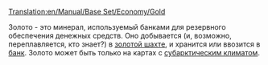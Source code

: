 [[Translation:en/Manual/Base Set/Economy/Gold]]

{{ru/Груз| груз=Золото
| изображение=Gold.png
| производит=[[ru/Manual/Base Set/Economy/Золотая шахта|Золотая шахта]]
| принимает=[[ru/Manual/Base Set/Economy/Банк|Банк]]
}}
Золото - это минерал, используемый банками для резервного обеспечения денежных средств. Оно добывается (и, возможно, переплавляется, кто знает?) в [[ru/Manual/Base Set/Economy/Золотая шахта|золотой шахте]], и хранится или ввозится в [[ru/Manual/Base Set/Economy/Банк|банк]].
Золото может быть только на картах с [[ru/Субарктический|субарктическим климатом]].
